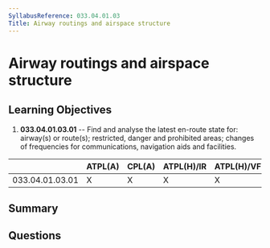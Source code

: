 ```yaml
---
SyllabusReference: 033.04.01.03
Title: Airway routings and airspace structure
---
```


# Airway routings and airspace structure

## Learning Objectives

1.  **033.04.01.03.01** -- Find and analyse the latest en-route state for:
    airway(s) or route(s); restricted, danger and prohibited areas; changes of
    frequencies for communications, navigation aids and facilities.

|                 | ATPL(A) | CPL(A) | ATPL(H)/IR | ATPL(H)/VFR | CPL(H) | IR | CBIR(A) |
| --------------- | ------- | ------ | ---------- | ----------- | ------ | -- | ------- |
| 033.04.01.03.01 | X       | X      | X          | X           | X      | X  | X       |

## Summary

## Questions
